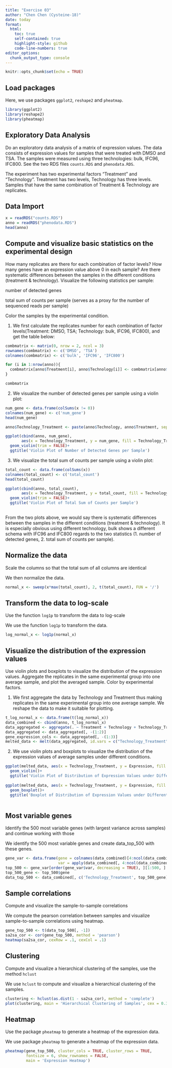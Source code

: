 ```yaml
---
title: "Exercise 03"
author: "Chen Chen (Cysteine-18)"
date: today
format:
  html:
    toc: true
    self-contained: true
    highlight-style: github
    code-line-numbers: true
editor_options:
  chunk_output_type: console
---
```


```r
knitr::opts_chunk$set(echo = TRUE)
```

## Load packages
Here, we use packages `ggplot2`, `reshape2` and `pheatmap`.
```r
library(ggplot2)
library(reshape2)
library(pheatmap)

```

## Exploratory Data Analysis

Do an exploratory data analysis of a matrix of expression values. The data consists of expression values for samples that were treated with DMSO and TSA. The samples were measured using three technologies: bulk, IFC96, IFC800. See the two RDS files `counts.RDS` and `phenodata.RDS`.

The experiment has two experimental factors "Treatment" and "Technology". Treatment has two levels, Technology has three levels. Samples that have the same combination of Treatment & Technology are replicates.

## Data Import

```r
x = readRDS("counts.RDS")
anno = readRDS("phenodata.RDS")
head(anno)

```

## Compute and visualize basic statistics on the experimental design

How many replicates are there for each combination of factor levels? How many genes have an expression value above 0 in each sample? Are there systematic differences between the samples in the different conditions (treatment & technology). Visualize the following statistics per sample:

number of detected genes

total sum of counts per sample (serves as a proxy for the number of sequenced reads per sample)

Color the samples by the experimental condition.

1. We first calculate the replicates number for each combination of factor levels(Treatment: DMSO, TSA; Technology: bulk, IFC96, IFC800), and get the table below:

```r
combmatrix <- matrix(0, nrow = 2, ncol = 3)
rownames(combmatrix) <- c('DMSO', 'TSA')
colnames(combmatrix) <- c('bulk', 'IFC96', 'IFC800')

for (i in 1:nrow(anno)){
  combmatrix[anno$Treatment[i], anno$Technology[i]] <- combmatrix[anno$Treatment[i], anno$Technology[i]]+1
}

combmatrix
```

2. We visualize the number of detected genes per sample using a violin plot:

```r
num_gene <- data.frame(colSums(x != 0))
colnames(num_gene) <- c('num_gene')
head(num_gene)

anno$Technology_Treatment <- paste(anno$Technology, anno$Treatment, sep = '-')

ggplot(cbind(anno, num_gene), 
       aes(x = Technology_Treatment, y = num_gene, fill = Technology_Treatment))+
  geom_violin(trim = FALSE)+
  ggtitle('Violin Plot of Number of Detected Genes per Sample')
```

3. We visualize the total sum of counts per sample using a violin plot:

```r
total_count <- data.frame(colSums(x))
colnames(total_count) <- c('total_count')
head(total_count)

ggplot(cbind(anno, total_count), 
       aes(x = Technology_Treatment, y = total_count, fill = Technology_Treatment))+
  geom_violin(trim = FALSE)+
  ggtitle('Violin Plot of Total Sum of Counts per Sample')
  
```

From the two plots above, we would say there is systematic differences between the samples in the different conditions (treatment & technology). It is especially obvious using different technology, bulk shows a different schema with IFC96 and IFC800 regards to the two statistics (1. number of detected genes, 2. total sum of counts per sample).

## Normalize the data

Scale the columns so that the total sum of all columns are identical

We then normalize the data.

```r
normal_x <- sweep(x*max(total_count), 2, t(total_count), FUN = '/') 
```

## Transform the data to log-scale

Use the function `log1p` to transform the data to log-scale

We use the function `log1p` to transform the data.

```r
log_normal_x <- log1p(normal_x)
```

## Visualize the distribution of the expression values

Use violin plots and boxplots to visualize the distribution of the expression values. 
Aggregate the replicates in the same experimental group into one average sample, and plot the averaged sample. Color by experimental factors.

1. We first aggregate the data by Technology and Treatment thus making replicates in the same experimental group into one average sample. We reshape the data to make it suitable for plotting.

```r
t_log_normal_x <- data.frame(t(log_normal_x))
data_combined <- cbind(anno, t_log_normal_x)
data_aggregated <- aggregate(. ~ Treatment + Technology + Technology_Treatment, data = data_combined, FUN = mean)
data_aggregated <- data_aggregated[, -(1:2)]
gene_expression_cols <- data_aggregated[, -(1:3)]
melted_data <- melt(data_aggregated, id.vars = c("Technology_Treatment"), variable.name = "Gene", value.name = "Expression")

```

2. We use violin plots and boxplots to visualize the distribution of the expression values of average samples under different conditions.
```r
ggplot(melted_data, aes(x = Technology_Treatment, y = Expression, fill = Technology_Treatment))+
  geom_violin()+
  ggtitle('Violin Plot of Distribution of Expression Values under Differents Conditions')
  
ggplot(melted_data, aes(x = Technology_Treatment, y = Expression, fill = Technology_Treatment))+
  geom_boxplot()+
  ggtitle('Boxplot of Distribution of Expression Values under Differents Conditions')
  
```

## Most variable genes

Identify the 500 most variable genes (with largest variance across samples) and continue working with those

We identify the 500 most variable genes and create data_top_500 with these genes.
```r
gene_var <- data.frame(gene = colnames(data_combined)[4:ncol(data_combined)], 
                       var = apply(data_combined[, 4:ncol(data_combined)], 2, var))
top_500 <- gene_var[order(gene_var$var, decreasing = TRUE), ][1:500, ]
top_500_gene <- top_500$gene
data_top_500 <- data_combined[, c('Technology_Treatment', top_500_gene)]
```

## Sample correlations

Compute and visualize the sample-to-sample correlations

We compute the pearson correlation between samples and visualize sample-to-sample correlations using heatmap.

```r
gene_top_500 <- t(data_top_500[, -1])
sa2sa_cor <- cor(gene_top_500, method = 'pearson')
heatmap(sa2sa_cor, cexRow = .1, cexCol = .1)
```

## Clustering

Compute and visualize a hierarchical clustering of the samples, use the method `hclust`

We use `hclust` to compute and visualize a hierarchical clustering of the samples.

```r
clustering <- hclust(as.dist(1 - sa2sa_cor), method = 'complete')
plot(clustering, main = 'Hierarchical Clustering of Samples', cex = 0.3)
```
## Heatmap

Use the package `pheatmap` to generate a heatmap of the expression data.

We use package `pheatmap` to generate a heatmap of the expression data.

```r
pheatmap(gene_top_500, cluster_cols = TRUE, cluster_rows = TRUE, 
         fontsize = 6, show_rownames = FALSE,
         main = 'Expression Heatmap')
```


